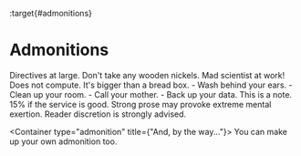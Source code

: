 :target{#admonitions}

# Admonitions

<Container type="attention">
  Directives at large.
</Container>

<Container type="caution">
  Don't take any wooden nickels.
</Container>

<Container type="danger">
  Mad scientist at work!
</Container>

<Container type="error">
  Does not compute.
</Container>

<Container type="hint">
  It's bigger than a bread box.
</Container>

<Container type="important">
  - Wash behind your ears.
  - Clean up your room.
  - Call your mother.
  - Back up your data.
</Container>

<Container type="note">
  This is a note.
</Container>

<Container type="tip">
  15% if the service is good.
</Container>

<Container type="warning">
  Strong prose may provoke extreme mental exertion.
  Reader discretion is strongly advised.
</Container>

<Container type="admonition" title={"And, by the way..."}>
  You can make up your own admonition too.
</Container>
